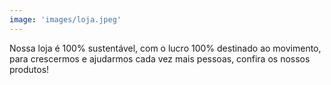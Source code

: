 ```yaml
---
image: 'images/loja.jpeg'
---
```

<p className="w-72 h-72 text-center text-xl">
Nossa loja é 100% sustentável, com o lucro 100% destinado ao movimento, para crescermos e ajudarmos cada vez mais pessoas, confira os nossos produtos!
</p>
